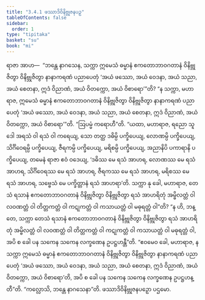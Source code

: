 ```yaml
---
title: "3.4.1 ဖဿာဒိဝိနိဗ္ဘုဇနပဉှ"
tableOfContents: false
sidebar:
  order: 1
type: "tipitaka"
basket: "su"
book: "mi"
---
```



<DynamicBreadcrumb />

<Division number="63" book="mi" e="ch" v="28">

<Paragraph number="315" book="mi">
ရာဇာ အာဟ—  “ဘန္တေ နာဂသေန, သက္ကာ ဣမေသံ ဓမ္မာနံ ဧကတောဘာဝဂတာနံ ဝိနိဗ္ဘုဇိတွာ ဝိနိဗ္ဘုဇိတွာ နာနာကရဏံ ပညာပေတုံ ‘အယံ ဖဿော, အယံ ဝေဒနာ, အယံ သညာ, အယံ စေတနာ, ဣဒံ ဝိညာဏံ, အယံ ဝိတက္ကော, အယံ ဝိစာရော’”တိ? “န သက္ကာ, မဟာရာဇ, ဣမေသံ ဓမ္မာနံ ဧကတောဘာဝဂတာနံ ဝိနိဗ္ဘုဇိတွာ ဝိနိဗ္ဘုဇိတွာ နာနာကရဏံ ပညာပေတုံ ‘အယံ ဖဿော, အယံ ဝေဒနာ, အယံ သညာ, အယံ စေတနာ, ဣဒံ ဝိညာဏံ, အယံ ဝိတက္ကော, အယံ ဝိစာရော’”တိ.
</Paragraph>

<Paragraph number="316" book="mi">
“ဩပမ္မံ ကရောဟီ”တိ. “ယထာ, မဟာရာဇ, ရညော သူဒေါ အရသံ ဝါ ရသံ ဝါ ကရေယျ, သော တတ္ထ ဒဓိမ္ပိ ပက္ခိပေယျ, လောဏမ္ပိ ပက္ခိပေယျ, သိင်္ဂိဝေရမ္ပိ ပက္ခိပေယျ, ဇီရကမ္ပိ ပက္ခိပေယျ, မရိစမ္ပိ ပက္ခိပေယျ, အညာနိပိ ပကာရာနိ ပက္ခိပေယျ, တမေနံ ရာဇာ ဧဝံ ဝဒေယျ, ‘ဒဓိဿ မေ ရသံ အာဟရ, လောဏဿ မေ ရသံ အာဟရ, သိင်္ဂိဝေရဿ မေ ရသံ အာဟရ, ဇီရကဿ မေ ရသံ အာဟရ, မရိစဿ မေ ရသံ အာဟရ, သဗ္ဗေသံ မေ ပက္ခိတ္တာနံ ရသံ အာဟရာ’တိ. သက္ကာ နု ခေါ, မဟာရာဇ, တေသံ ရသာနံ ဧကတောဘာဝဂတာနံ ဝိနိဗ္ဘုဇိတွာ ဝိနိဗ္ဘုဇိတွာ ရသံ အာဟရိတုံ အမ္ဗိလတ္တံ ဝါ လဝဏတ္တံ ဝါ တိတ္တကတ္တံ ဝါ ကဋုကတ္တံ ဝါ ကသာယတ္တံ ဝါ မဓုရတ္တံ ဝါ”တိ? “န ဟိ, ဘန္တေ, သက္ကာ တေသံ ရသာနံ ဧကတောဘာဝဂတာနံ ဝိနိဗ္ဘုဇိတွာ ဝိနိဗ္ဘုဇိတွာ ရသံ အာဟရိတုံ အမ္ဗိလတ္တံ ဝါ လဝဏတ္တံ ဝါ တိတ္တကတ္တံ ဝါ ကဋုကတ္တံ ဝါ ကသာယတ္တံ ဝါ မဓုရတ္တံ ဝါ, အပိ စ ခေါ ပန သကေန သကေန လက္ခဏေန ဥပဋ္ဌဟန္တီ”တိ. “ဧဝမေဝ ခေါ, မဟာရာဇ, န သက္ကာ ဣမေသံ ဓမ္မာနံ ဧကတောဘာဝဂတာနံ ဝိနိဗ္ဘုဇိတွာ ဝိနိဗ္ဘုဇိတွာ နာနာကရဏံ ပညာပေတုံ ‘အယံ ဖဿော, အယံ ဝေဒနာ, အယံ သညာ, အယံ စေတနာ, ဣဒံ ဝိညာဏံ, အယံ ဝိတက္ကော, အယံ ဝိစာရော’တိ, အပိ စ ခေါ ပန သကေန သကေန လက္ခဏေန ဥပဋ္ဌဟန္တီ”တိ.
</Paragraph>

<Paragraph number="317" book="mi">
“ကလ္လောသိ, ဘန္တေ နာဂသေနာ”တိ.

</Paragraph>
</Division>

<Paragraph number="318" type="center" book="mi">
ဖဿာဒိဝိနိဗ္ဘုဇနပဉှော ပဌမော.
</Paragraph>